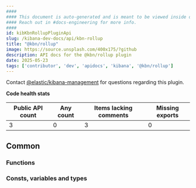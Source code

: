 ```yaml
---
####
#### This document is auto-generated and is meant to be viewed inside our experimental, new docs system.
#### Reach out in #docs-engineering for more info.
####
id: kibKbnRollupPluginApi
slug: /kibana-dev-docs/api/kbn-rollup
title: "@kbn/rollup"
image: https://source.unsplash.com/400x175/?github
description: API docs for the @kbn/rollup plugin
date: 2025-05-23
tags: ['contributor', 'dev', 'apidocs', 'kibana', '@kbn/rollup']
---
```




Contact [@elastic/kibana-management](https://github.com/orgs/elastic/teams/kibana-management) for questions regarding this plugin.

**Code health stats**

| Public API count  | Any count | Items lacking comments | Missing exports |
|-------------------|-----------|------------------------|-----------------|
| 3 | 0 | 3 | 0 |

## Common

### Functions
<DocDefinitionList data={kbnRollupObj.common.functions}/>

### Consts, variables and types
<DocDefinitionList data={kbnRollupObj.common.misc}/>

